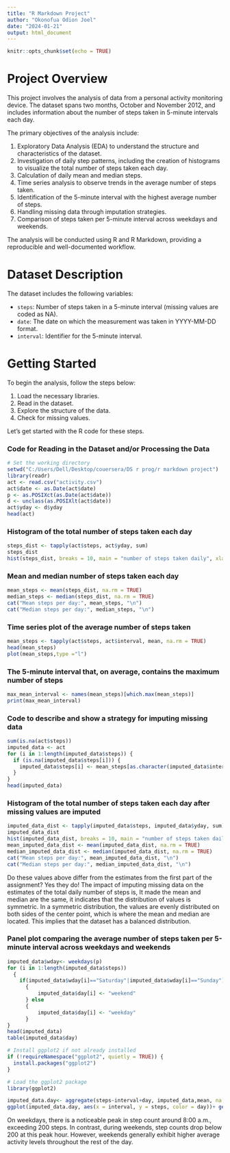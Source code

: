 ---
title: "R Markdown Project"
author: "Okonofua Odion Joel"
date: "2024-01-21"
output: html_document
---

```{r setup, include=FALSE}
knitr::opts_chunk$set(echo = TRUE)
```

# Project Overview

This project involves the analysis of data from a personal activity monitoring device. The dataset spans two months, October and November 2012, and includes information about the number of steps taken in 5-minute intervals each day.

The primary objectives of the analysis include:

1. Exploratory Data Analysis (EDA) to understand the structure and characteristics of the dataset.
2. Investigation of daily step patterns, including the creation of histograms to visualize the total number of steps taken each day.
3. Calculation of daily mean and median steps.
4. Time series analysis to observe trends in the average number of steps taken.
5. Identification of the 5-minute interval with the highest average number of steps.
6. Handling missing data through imputation strategies.
7. Comparison of steps taken per 5-minute interval across weekdays and weekends.

The analysis will be conducted using R and R Markdown, providing a reproducible and well-documented workflow.

# Dataset Description

The dataset includes the following variables:

- `steps`: Number of steps taken in a 5-minute interval (missing values are coded as NA).
- `date`: The date on which the measurement was taken in YYYY-MM-DD format.
- `interval`: Identifier for the 5-minute interval.

# Getting Started

To begin the analysis, follow the steps below:

1. Load the necessary libraries.
2. Read in the dataset.
3. Explore the structure of the data.
4. Check for missing values.

Let's get started with the R code for these steps.


### Code for Reading in the Dataset and/or Processing the Data
```{r include=TRUE, echo=TRUE}
# Set the working directory
setwd("C:/Users/Dell/Desktop/couersera/DS r prog/r markdown project")
library(readr)
act <- read.csv("activity.csv")
act$date <- as.Date(act$date)
p <- as.POSIXct(as.Date(act$date))
d <- unclass(as.POSIXlt(act$date))
act$yday <- d$yday
head(act)
```

### Histogram of the total number of steps taken each day


```{r include=TRUE, echo=TRUE}
steps_dist <- tapply(act$steps, act$yday, sum)
steps_dist
hist(steps_dist, breaks = 10, main = "number of steps taken daily", xlab = "number of steps")
```

### Mean and median number of steps taken each day


```{r include=TRUE, echo=TRUE}
mean_steps <- mean(steps_dist, na.rm = TRUE)
median_steps <- median(steps_dist, na.rm = TRUE)
cat("Mean steps per day:", mean_steps, "\n")
cat("Median steps per day:", median_steps, "\n")
```


### Time series plot of the average number of steps taken

```{r include=TRUE, echo=TRUE}
mean_steps <- tapply(act$steps, act$interval, mean, na.rm = TRUE)
head(mean_steps)
plot(mean_steps,type ="l")
```


### The 5-minute interval that, on average, contains the maximum number of steps
```{r include=TRUE, echo=TRUE}
max_mean_interval <- names(mean_steps)[which.max(mean_steps)]
print(max_mean_interval)
```


### Code to describe and show a strategy for imputing missing data
```{r include=TRUE, echo=TRUE}
sum(is.na(act$steps))
imputed_data <- act
for (i in 1:length(imputed_data$steps)) {
  if (is.na(imputed_data$steps[i])) {
    imputed_data$steps[i] <- mean_steps[as.character(imputed_data$interval[i])]
  }
}
head(imputed_data)
```

### Histogram of the total number of steps taken each day after missing values are imputed

```{r include=TRUE, echo=TRUE}
imputed_data_dist <- tapply(imputed_data$steps, imputed_data$yday, sum)
imputed_data_dist
hist(imputed_data_dist, breaks = 10, main = "number of steps taken daily", xlab = "number of steps", ylim = c(0,25))
mean_imputed_data_dist <- mean(imputed_data_dist, na.rm = TRUE)
median_imputed_data_dist <- median(imputed_data_dist, na.rm = TRUE)
cat("Mean steps per day:", mean_imputed_data_dist, "\n")
cat("Median steps per day:", median_imputed_data_dist, "\n")
```
Do these values above differ from the estimates from the first part of the assignment? Yes they do!
The impact of imputing missing data on the estimates of the total daily number of steps is, It made the mean and median are the same, it indicates that the distribution of values is symmetric. In a symmetric distribution, the values are evenly distributed on both sides of the center point, which is where the mean and median are located. This implies that the dataset has a balanced distribution.


### Panel plot comparing the average number of steps taken per 5-minute interval across weekdays and weekends

```{r include=TRUE, echo=TRUE}
imputed_data$wday<- weekdays(p)
for (i in 1:length(imputed_data$steps))
  {
    if(imputed_data$wday[i]=="Saturday"|imputed_data$wday[i]=="Sunday")
      {
          imputed_data$day[i] <- "weekend"
      } else  
      {
          imputed_data$day[i] <- "weekday"
      }
}
head(imputed_data)
table(imputed_data$day)
```




```{r include=TRUE, echo=TRUE}
# Install ggplot2 if not already installed
if (!requireNamespace("ggplot2", quietly = TRUE)) {
  install.packages("ggplot2")
}

# Load the ggplot2 package
library(ggplot2)
```






```{r include=TRUE, echo=TRUE}
imputed_data.day<- aggregate(steps~interval+day, imputed_data,mean, na.rm =TRUE)
ggplot(imputed_data.day, aes(x = interval, y = steps, color = day))+ geom_line() + labs(title = "Average daily steps by date type", x = "5 mins Interval", y = "Average number of steps") + facet_wrap(~day, ncol = 1, nrow = 2)
```

On weekdays, there is a noticeable peak in step count around 8:00 a.m., exceeding 200 steps. In contrast, during weekends, step counts drop below 200 at this peak hour. However, weekends generally exhibit higher average activity levels throughout the rest of the day.




